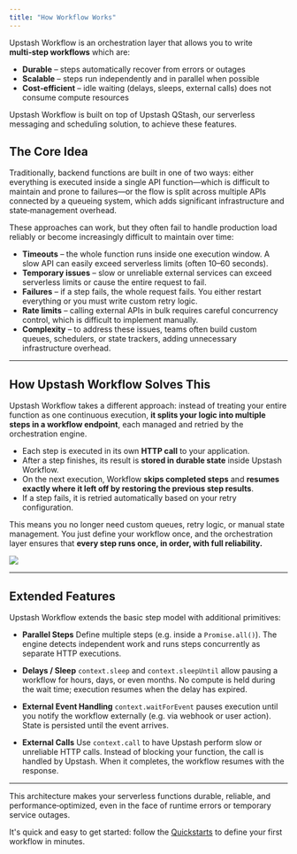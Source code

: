 ```yaml
---
title: "How Workflow Works"
---
```


Upstash Workflow is an orchestration layer that allows you to write **multi‑step workflows** which are:

- **Durable** – steps automatically recover from errors or outages
- **Scalable** – steps run independently and in parallel when possible
- **Cost‑efficient** – idle waiting (delays, sleeps, external calls) does not consume compute resources

Upstash Workflow is built on top of Upstash QStash, our serverless messaging and scheduling solution, to achieve these features.

## The Core Idea

Traditionally, backend functions are built in one of two ways: either everything is executed inside a single API function—which is difficult to maintain and prone to failures—or the flow is split across multiple APIs connected by a queueing system, which adds significant infrastructure and state‑management overhead.

These approaches can work, but they often fail to handle production load reliably or become increasingly difficult to maintain over time:

- **Timeouts** – the whole function runs inside one execution window. A slow API can easily exceed serverless limits (often 10–60 seconds).
- **Temporary issues** – slow or unreliable external services can exceed serverless limits or cause the entire request to fail.
- **Failures** – if a step fails, the whole request fails. You either restart everything or you must write custom retry logic.
- **Rate limits** – calling external APIs in bulk requires careful concurrency control, which is difficult to implement manually.
- **Complexity** – to address these issues, teams often build custom queues, schedulers, or state trackers, adding unnecessary infrastructure overhead.

---

## How Upstash Workflow Solves This

Upstash Workflow takes a different approach:
instead of treating your entire function as one continuous execution, **it splits your logic into multiple steps in a workflow endpoint**, each managed and retried by the orchestration engine.

- Each step is executed in its own **HTTP call** to your application.
- After a step finishes, its result is **stored in durable state** inside Upstash Workflow.
- On the next execution, Workflow **skips completed steps** and **resumes exactly where it left off by restoring the previous step results**.
- If a step fails, it is retried automatically based on your retry configuration.

This means you no longer need custom queues, retry logic, or manual state management. You just define your workflow once, and the orchestration layer ensures that **every step runs once, in order, with full reliability.**

<Frame>
  <img src="/img/qstash-workflow/workflow-concept.png" />
</Frame>

---

## Extended Features

Upstash Workflow extends the basic step model with additional primitives:

- **Parallel Steps**
  Define multiple steps (e.g. inside a `Promise.all()`). The engine detects independent work and runs steps concurrently as separate HTTP executions.

- **Delays / Sleep**
  `context.sleep` and `context.sleepUntil` allow pausing a workflow for hours, days, or even months. No compute is held during the wait time; execution resumes when the delay has expired.

- **External Event Handling**
  `context.waitForEvent` pauses execution until you notify the workflow externally (e.g. via webhook or user action). State is persisted until the event arrives.

- **External Calls**
  Use `context.call` to have Upstash perform slow or unreliable HTTP calls. Instead of blocking your function, the call is handled by Upstash. When it completes, the workflow resumes with the response.

---

This architecture makes your serverless functions durable, reliable, and performance‑optimized, even in the face of runtime errors or temporary service outages.

It's quick and easy to get started: follow the [Quickstarts](/workflow/quickstarts/platforms) to define your first workflow in minutes.